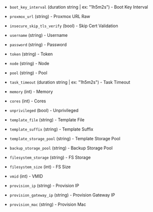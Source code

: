 <!-- Code generated from the comments of the Config struct in builder/vztmpl/config.go; DO NOT EDIT MANUALLY -->

- `boot_key_interval` (duration string | ex: "1h5m2s") - Boot Key Interval

- `proxmox_url` (string) - Proxmox URL Raw

- `insecure_skip_tls_verify` (bool) - Skip Cert Validation

- `username` (string) - Username

- `password` (string) - Password

- `token` (string) - Token

- `node` (string) - Node

- `pool` (string) - Pool

- `task_timeout` (duration string | ex: "1h5m2s") - Task Timeout

- `memory` (int) - Memory

- `cores` (int) - Cores

- `unprivileged` (bool) - Unprivileged

- `template_file` (string) - Template File

- `template_suffix` (string) - Template Suffix

- `template_storage_pool` (string) - Template Storage Pool

- `backup_storage_pool` (string) - Backup Storage Pool

- `filesystem_storage` (string) - FS Storage

- `filesystem_size` (int) - FS Size

- `vmid` (int) - VMID

- `provision_ip` (string) - Provision IP

- `provision_gateway_ip` (string) - Provision Gateway IP

- `provision_mac` (string) - Provision Mac

<!-- End of code generated from the comments of the Config struct in builder/vztmpl/config.go; -->
